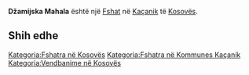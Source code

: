 {{Fshat në Kosovës
 | Emri                = Džamijska Mahala
| srp_N_name = Džamijska Mahala
| srp_N_FULL_NAME_RO = Džamijska Mahala
| srp_N_FULL_NAME_ND_RO = Dzamijska Mahala
| srp_N_SORT_NAME_RG = DZAMIJSKAMAHALA
| srp_N_FULL_NAME_RG = Džamijska Mahala
| srp_N_FULL_NAME_ND_RG = Dzamijska Mahala

 | Emri (Rasa dhanore) = 
 | Figura              = 
 | Shteti              = Kosovo
 | Komuna              = Kaçanik
 | Kodi postar         = 
 | Sipërfaqja          = 

 | Popullsia           = 

 | Regj. i popullsisë  = 
 | Dend. e popullsisë  = 
 | Faqja zyrtare       = 
 <!--- Koordinatat ----> 
 | Gjerësia            = 42.545556
 | Gjatësia            = 20.832778
 | Lartësia            = 
}}
'''Džamijska Mahala''' është një [[Fshat]] në [[Kaçanik]] të [[Kosovës]].

<!-- == Gjeografia == -->
<!-- == Historia == -->
<!-- == Demografia == -->
== Shih edhe ==
{{Komuna Kaçanik}}
{{Kosovo-Administrata-Cung}}

[[Kategoria:Fshatra në Kosovës]]
[[Kategoria:Fshatra në Kommunes Kaçanik]]
[[Kategoria:Vendbanime në Kosovës]]